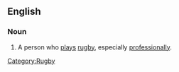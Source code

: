 ==English==

===Noun===
{{en-noun|sg=[[rugby]] [[player]]}}

# A person who [[play]]s [[rugby]], especially [[professionally]].

[[Category:Rugby]]